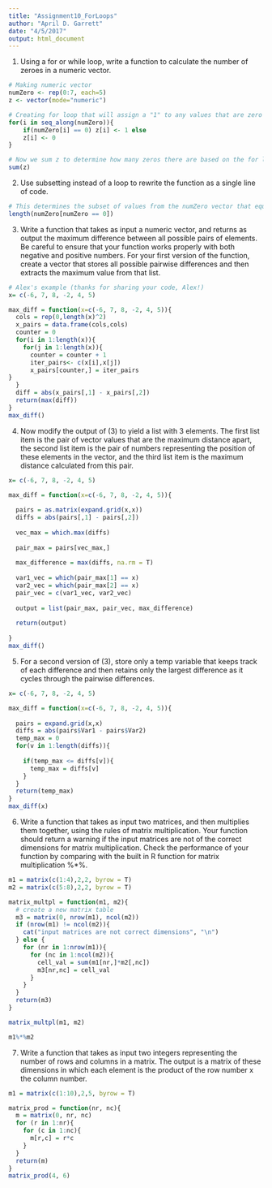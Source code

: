 ```yaml
---
title: "Assignment10_ForLoops"
author: "April D. Garrett"
date: "4/5/2017"
output: html_document
---
```


1. Using a for or while loop, write a function to calculate the number of zeroes in a numeric vector.

```r
# Making numeric vector
numZero <- rep(0:7, each=5)
z <- vector(mode="numeric")

# Creating for loop that will assign a "1" to any values that are zero
for(i in seq_along(numZero)){
    if(numZero[i] == 0) z[i] <- 1 else
    z[i] <- 0 
}

# Now we sum z to determine how many zeros there are based on the for loop previously created
sum(z)
```

2. Use subsetting instead of a loop to rewrite the function as a single line of code.

```r
# This determines the subset of values from the numZero vector that equal 0 and specifies its length, which corresponds to the number of zeros present (and matches the for loop example above).
length(numZero[numZero == 0])
```

3. Write a function that takes as input a numeric vector, and returns as output the maximum difference between all possible pairs of elements. Be careful to ensure that your function works properly with both negative and positive numbers. For your first version of the function, create a vector that stores all possible pairwise differences and then extracts the maximum value from that list.

```r

# Alex's example (thanks for sharing your code, Alex!)
x= c(-6, 7, 8, -2, 4, 5)

max_diff = function(x=c(-6, 7, 8, -2, 4, 5)){
  cols = rep(0,length(x)^2)
  x_pairs = data.frame(cols,cols)
  counter = 0
  for(i in 1:length(x)){
    for(j in 1:length(x)){
      counter = counter + 1
      iter_pairs<- c(x[i],x[j])
      x_pairs[counter,] = iter_pairs
}
  }
  diff = abs(x_pairs[,1] - x_pairs[,2])
  return(max(diff))
}
max_diff()
```

4. Now modify the output of (3) to yield a list with 3 elements. The first list item is the pair of vector values that are the maximum distance apart, the second list item is the pair of numbers representing the position of these elements in the vector, and the third list item is the maximum distance calculated from this pair.

```r
x= c(-6, 7, 8, -2, 4, 5)

max_diff = function(x=c(-6, 7, 8, -2, 4, 5)){
  
  pairs = as.matrix(expand.grid(x,x))
  diffs = abs(pairs[,1] - pairs[,2])
  
  vec_max = which.max(diffs)
  
  pair_max = pairs[vec_max,]
  
  max_difference = max(diffs, na.rm = T)
  
  var1_vec = which(pair_max[1] == x)
  var2_vec = which(pair_max[2] == x)
  pair_vec = c(var1_vec, var2_vec)
  
  output = list(pair_max, pair_vec, max_difference)
  
  return(output)
  
}
max_diff()
```

5. For a second version of (3), store only a temp variable that keeps track of each difference and then retains only the largest difference as it cycles through the pairwise differences.

```r
x= c(-6, 7, 8, -2, 4, 5)

max_diff = function(x=c(-6, 7, 8, -2, 4, 5)){
  
  pairs = expand.grid(x,x)
  diffs = abs(pairs$Var1 - pairs$Var2)
  temp_max = 0
  for(v in 1:length(diffs)){
    
    if(temp_max <= diffs[v]){
      temp_max = diffs[v]
    }
  }
  return(temp_max)
}
max_diff(x)
```

6. Write a function that takes as input two matrices, and then multiplies them together, using the rules of matrix multiplication. Your function should return a warning if the input matrices are not of the correct dimensions for matrix multiplication. Check the performance of your function by comparing with the built in R function for matrix multiplication %*%.

```r
m1 = matrix(c(1:4),2,2, byrow = T)
m2 = matrix(c(5:8),2,2, byrow = T)

matrix_multpl = function(m1, m2){
  # create a new matrix table
  m3 = matrix(0, nrow(m1), ncol(m2))
  if (nrow(m1) != ncol(m2)){
    cat("input matrices are not correct dimensions", "\n")
  } else {
    for (nr in 1:nrow(m1)){
      for (nc in 1:ncol(m2)){
        cell_val = sum(m1[nr,]*m2[,nc])
        m3[nr,nc] = cell_val
      }
    }
  }
  return(m3)
}

matrix_multpl(m1, m2)

m1%*%m2
```

7. Write a function that takes as input two integers representing the number of rows and columns in a matrix. The output is a matrix of these dimensions in which each element is the product of the row number x the column number.

```r
m1 = matrix(c(1:10),2,5, byrow = T)

matrix_prod = function(nr, nc){
  m = matrix(0, nr, nc)
  for (r in 1:nr){
    for (c in 1:nc){
      m[r,c] = r*c
    } 
  }
  return(m)
}
matrix_prod(4, 6)
```

